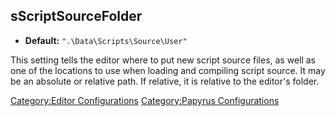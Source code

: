 <onlyinclude>
== sScriptSourceFolder ==
* '''Default:''' <Code>".\Data\Scripts\Source\User"</Code>

This setting tells the editor where to put new script source files, as well as one of the locations to use when loading and compiling script source.
It may be an absolute or relative path.
If relative, it is relative to the editor's folder.
</onlyinclude>


[[Category:Editor Configurations]]
[[Category:Papyrus Configurations]]